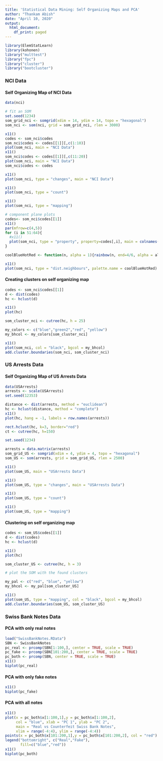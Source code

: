 ---
title: 'Statistical Data Mining: Self Organizing Maps and PCA'
author: "Thankam Abish"
date: "April 10, 2020"
output:
  html_document:
    df_print: paged
---

```{r echo = T, results = 'hide', message=FALSE, warning=FALSE}
library(ElemStatLearn)
library(kohonen)
library("multtest")
library("fpc")
library("cluster")
library("bootcluster")
```

### NCI Data
#### Self Organizing Map of NCI Data

```{r}
data(nci)

# fit an SOM
set.seed(1234)
som_grid_nci <- somgrid(xdim = 14, ydim = 14, topo = "hexagonal")
som_nci <- som(nci, grid = som_grid_nci, rlen = 3000)

x11()
codes <- som_nci$codes
som_nci$codes <- codes[[1]][,c(1:10)]
plot(som_nci, main = "NCI Data")
x11()
som_nci$codes <- codes[[1]][,c(11:20)]
plot(som_nci, main = "NCI Data")
som_nci$codes <- codes

x11()
plot(som_nci, type = "changes", main = "NCI Data")

x11()
plot(som_nci, type = "count")

x11()
plot(som_nci, type = "mapping")

# component plane plots
codes<- som_nci$codes[[1]]
x11()
par(mfrow=c(4,5))
for (i in 51:64){
  #x11()
  plot(som_nci, type = "property", property=codes[,i], main = colnames(codes)[i])
}

coolBlueHotRed <- function(n, alpha = 1){rainbow(n, end=4/6, alpha = alpha)[n:1]}

x11()
plot(som_nci, type = "dist.neighbours", palette.name = coolBlueHotRed)

```

#### Creating clusters on self organizing map

```{r}
codes <- som_nci$codes[[1]]
d <- dist(codes)
hc <- hclust(d)

x11()
plot(hc)

som_cluster_nci <- cutree(hc, h = 25)

my_colors <- c("blue","green2","red", "yellow")
my_bhcol <- my_colors[som_cluster_nci]

x11()
plot(som_nci, col = "black", bgcol = my_bhcol)
add.cluster.boundaries(som_nci, som_cluster_nci)
```

### US Arrests Data
#### Self Organizing Map of US Arrests Data

```{r}
data(USArrests)
arrests <- scale(USArrests)
set.seed(12353)

distance <- dist(arrests, method = "euclidean")
hc <- hclust(distance, method = "complete")
x11()
plot(hc, hang = -1, labels = row.names(arrests))

rect.hclust(hc, k=3, border="red")
ct <- cutree(hc, h=150)

set.seed(1234)

arrests = data.matrix(arrests)
som_grid_US <- somgrid(xdim = 4, ydim = 4, topo = "hexagonal")
som_US <- som(arrests, grid = som_grid_US, rlen = 2500)

x11()
plot(som_US, main = "USArrests Data")

x11()
plot(som_US, type = "changes", main = "USArrests Data")

x11()
plot(som_US, type = "count")

x11()
plot(som_US, type = "mapping")

```

#### Clustering on self organizing map

```{r}
codes <- som_US$codes[[1]]
d <- dist(codes)
hc <- hclust(d)

x11()
plot(hc)

som_cluster_US <- cutree(hc, h = 3)

# plot the SOM with the found clusters

my_pal <- c("red", "blue", "yellow")
my_bhcol <- my_pal[som_cluster_US]

x11()
plot(som_US, type = "mapping", col = "black", bgcol = my_bhcol)
add.cluster.boundaries(som_US, som_cluster_US)

```

### Swiss Bank Notes Data
#### PCA with only real notes

```{r}
load("SwissBankNotes.RData")
SBN <- SwissBankNotes
pc_real <- prcomp(SBN[1:100,], center = TRUE, scale = TRUE)
pc_fake <- prcomp(SBN[101:200,], center = TRUE, scale = TRUE)
pc_both <- prcomp(SBN, center = TRUE, scale = TRUE)
x11()
biplot(pc_real)
```

#### PCA with only fake notes

```{r}
x11()
biplot(pc_fake)
```

#### PCA with all notes

```{r}
x11()
plot(x = pc_both$x[1:100,1],y = pc_both$x[1:100,2], 
     col = "blue", xlab = "PC 1", ylab = "PC 2", 
     main = "Real vs Counterfeit Swiss Bank Notes",
     xlim = range(-4:4), ylim = range(-4:4))
points(x = pc_both$x[101:200,1],y = pc_both$x[101:200,2], col = "red")
legend("bottomright", c("Real","Fake"),
       fill=c("blue","red"))
x11()
biplot(pc_both)
```

